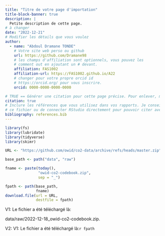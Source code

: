 ```yaml
---
title: "Titre de votre page d'importation"
title-block-banner: true
description: | 
  Petite description de cette page.
# à changer
date: "2022-12-21"
# Modifier les détails que vous voulez
author:
  - name: "Abdoul Dramane TONDE"
    # Votre site web perso ou github
    url: https://github.com/Dramane98
    # les champs d'affiliation sont optionnels, vous pouvez les
    # comment out en ajoutant un # devant.
    affiliation: FAS1002
    affiliation-url: https://FAS1002.github.io/A22
    # changer pour votre propre orcid id
    # https://orcid.org/ pour vous inscrire.
    orcid: 0000-0000-0000-0000

# TRUE == Générer une citation pour cette page précise. Pour enlever, mettre false.
citation: true
# Inclure les références que vous utilisez dans vos rapports. Je conseille Zotero pour construire
# ce fichier ou de connecter RStudio directement pour pouvoir citer avec @nom-de-reference.
bibliography: references.bib
---
```


```r

library(fs)
library(lubridate)
library(tidyverse)
library(skimr)
```

```r

URL <- "https://github.com/owid/co2-data/archive/refs/heads/master.zip"

base_path <- path("data", "raw")

fname <- paste(today(), 
               "owid-co2-codebook.zip",
               sep = "_")

fpath <- path(base_path,
              fname)
download.file(url = URL,
              destfile = fpath)
```

V1: Le fichier a été téléchargé là:

data/raw/2022-12-18_owid-co2-codebook.zip.

V2: V1: Le fichier a été téléchargé là:`r fpath`
